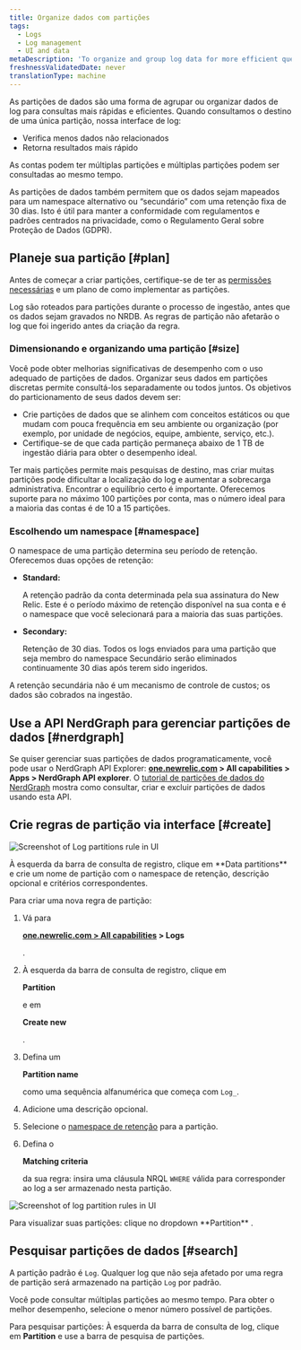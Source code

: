 ```yaml
---
title: Organize dados com partições
tags:
  - Logs
  - Log management
  - UI and data
metaDescription: 'To organize and group log data for more efficient querying in New Relic, use data partitions in the logs UI.'
freshnessValidatedDate: never
translationType: machine
---
```




As partições de dados são uma forma de agrupar ou organizar dados de log para consultas mais rápidas e eficientes. Quando consultamos o destino de uma única partição, nossa interface de log:

* Verifica menos dados não relacionados
* Retorna resultados mais rápido

As contas podem ter múltiplas partições e múltiplas partições podem ser consultadas ao mesmo tempo.

As partições de dados também permitem que os dados sejam mapeados para um namespace alternativo ou “secundário” com uma retenção fixa de 30 dias. Isto é útil para manter a conformidade com regulamentos e padrões centrados na privacidade, como o Regulamento Geral sobre Proteção de Dados (GDPR).

## Planeje sua partição [#plan]

Antes de começar a criar partições, certifique-se de ter as [permissões necessárias](/docs/logs/get-started/get-started-log-management#requirements) e um plano de como implementar as partições.

<Callout variant="important">
  Log são roteados para partições durante o processo de ingestão, antes que os dados sejam gravados no NRDB. As regras de partição não afetarão o log que foi ingerido antes da criação da regra.
</Callout>

### Dimensionando e organizando uma partição [#size]

Você pode obter melhorias significativas de desempenho com o uso adequado de partições de dados. Organizar seus dados em partições discretas permite consultá-los separadamente ou todos juntos. Os objetivos do particionamento de seus dados devem ser:

* Crie partições de dados que se alinhem com conceitos estáticos ou que mudam com pouca frequência em seu ambiente ou organização (por exemplo, por unidade de negócios, equipe, ambiente, serviço, etc.).
* Certifique-se de que cada partição permaneça abaixo de 1 TB de ingestão diária para obter o desempenho ideal.

Ter mais partições permite mais pesquisas de destino, mas criar muitas partições pode dificultar a localização do log e aumentar a sobrecarga administrativa. Encontrar o equilíbrio certo é importante. Oferecemos suporte para no máximo 100 partições por conta, mas o número ideal para a maioria das contas é de 10 a 15 partições.

### Escolhendo um namespace [#namespace]

O namespace de uma partição determina seu período de retenção. Oferecemos duas opções de retenção:

* <DNT>**Standard:**</DNT>

  A retenção padrão da conta determinada pela sua assinatura do New Relic. Este é o período máximo de retenção disponível na sua conta e é o namespace que você selecionará para a maioria das suas partições.

* <DNT>**Secondary:**</DNT>

  Retenção de 30 dias. Todos os logs enviados para uma partição que seja membro do namespace Secundário serão eliminados continuamente 30 dias após terem sido ingeridos.

A retenção secundária não é um mecanismo de controle de custos; os dados são cobrados na ingestão.

## Use a API NerdGraph para gerenciar partições de dados [#nerdgraph]

Se quiser gerenciar suas partições de dados programaticamente, você pode usar o NerdGraph API Explorer: <DNT>**[one.newrelic.com](https://one.newrelic.com) > All capabilities > Apps > NerdGraph API explorer**</DNT>. O [tutorial de partições de dados do NerdGraph](/docs/apis/nerdgraph/examples/nerdgraph-data-partition-rules-tutorial/) mostra como consultar, criar e excluir partições de dados usando esta API.

## Crie regras de partição via interface [#create]

<img
  title="Log data partitions rule"
  alt="Screenshot of Log partitions rule in UI"
  src={logsLogPartitions}
/>

<figcaption>
  À esquerda da barra de consulta de registro, clique em <DNT>**Data partitions**</DNT> e crie um nome de partição com o namespace de retenção, descrição opcional e critérios correspondentes.
</figcaption>

Para criar uma nova regra de partição:

1. Vá para

   <DNT>**[one.newrelic.com > All capabilities](https://one.newrelic.com/all-capabilities) > Logs**</DNT>

   .

2. À esquerda da barra de consulta de registro, clique em

   <DNT>**Partition**</DNT>

   e em

   <DNT>**Create new**</DNT>

   .

3. Defina um

   <DNT>**Partition name**</DNT>

   como uma sequência alfanumérica que começa com `Log_`.

4. Adicione uma descrição opcional.

5. Selecione o [namespace de retenção](#namespace) para a partição.

6. Defina o

   <DNT>**Matching criteria**</DNT>

   da sua regra: insira uma cláusula NRQL `WHERE` válida para corresponder ao log a ser armazenado nesta partição.

<img
  title="Log data partitions rules"
  alt="Screenshot of log partition rules in UI"
  src={logsLogPartitionView}
/>

<figcaption>
  Para visualizar suas partições: clique no dropdown <DNT>**Partition**</DNT> .
</figcaption>

## Pesquisar partições de dados [#search]

A partição padrão é `Log`. Qualquer log que não seja afetado por uma regra de partição será armazenado na partição `Log` por padrão.

Você pode consultar múltiplas partições ao mesmo tempo. Para obter o melhor desempenho, selecione o menor número possível de partições.

Para pesquisar partições: À esquerda da barra de consulta de log, clique em <DNT>**Partition**</DNT> e use a barra de pesquisa de partições.